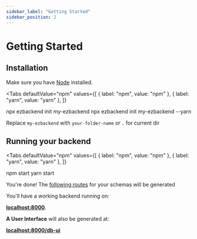```yaml
---
sidebar_label: "Getting Started"
sidebar_position: 2
---
```


# Getting Started


## Installation

Make sure you have [Node](https://nodejs.org/en/download/) installed.

<Tabs
  defaultValue="npm"
  values={[
    { label: "npm", value: "npm" },
    { label: "yarn", value: "yarn" },
  ]}
>
  <TabItem value="npm">
    <CodeBlock className="language-bash">npx ezbackend init my-ezbackend</CodeBlock>
  </TabItem>
  <TabItem value="yarn">
    <CodeBlock className="language-bash">npx ezbackend init my-ezbackend --yarn</CodeBlock>
  </TabItem>
</Tabs>

Replace `my-ezbackend` with `your-folder-name` or `.` for current dir

## Running your backend

<Tabs
  defaultValue="npm"
  values={[
    { label: "npm", value: "npm" },
    { label: "yarn", value: "yarn" },
  ]}
>
  <TabItem value="npm">
    <CodeBlock className="language-bash">npm start</CodeBlock>
  </TabItem>
  <TabItem value="yarn">
    <CodeBlock className="language-bash">yarn start</CodeBlock>
  </TabItem>
</Tabs>

You're done! The [following routes](tutorial-basics/auto-generated-routes) for your schemas will be generated

You'll have a working backend running on:

**[localhost:8000](http://localhost:8000)**.

**A User Interface** will also be generated at:

**[localhost:8000/db-ui](http://localhost:8000/db-ui)**
